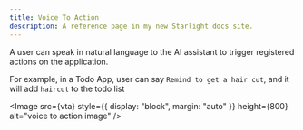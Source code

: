 ```yaml
---
title: Voice To Action
description: A reference page in my new Starlight docs site.
---
```





A user can speak in natural language to the AI assistant to trigger registered actions on the application. 


For example, in a Todo App, user can say `Remind to get a hair cut`, and it will add `haircut` to the todo list


<Image src={vta} style={{ display: "block", margin: "auto" }} height={800} alt="voice to action image" />

